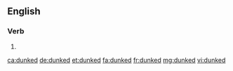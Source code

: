 ==English==

===Verb===
{{head|en|verb form}}

# {{en-past of|dunk}}

[[ca:dunked]]
[[de:dunked]]
[[et:dunked]]
[[fa:dunked]]
[[fr:dunked]]
[[mg:dunked]]
[[vi:dunked]]